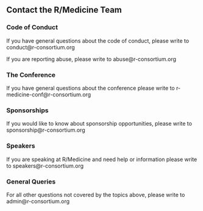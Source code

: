 ## Contact the R/Medicine Team

### Code of Conduct

If you have general questions about the code of conduct, please write to conduct\@r-consortium.org

If you are reporting abuse, please write to abuse\@r-consortium.org

### The Conference

If you have general questions about the conference please write to r-medicine-conf\@r-consortium.org

### Sponsorships

If you would like to know about sponsorship opportunities, please write to sponsorship\@r-consortium.org

### Speakers

If you are speaking at R/Medicine and need help or information please write to speakers\@r-consortium.org

### General Queries

For all other questions not covered by the topics above, please write to admin\@r-consortium.org
